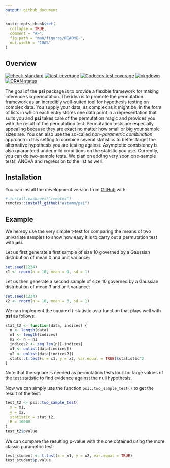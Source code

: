 ```yaml
---
output: github_document
---
```


<!-- README.md is generated from README.Rmd. Please edit that file -->

```r
knitr::opts_chunk$set(
  collapse = TRUE,
  comment = "#>",
  fig.path = "man/figures/README-",
  out.width = "100%"
)
```

## Overview

<!-- badges: start -->
[![check-standard](https://github.com/astamm/psi/workflows/R-CMD-check/badge.svg)](https://github.com/astamm/psi/actions)
[![test-coverage](https://github.com/astamm/psi/workflows/test-coverage/badge.svg)](https://github.com/astamm/psi/actions)
[![Codecov test coverage](https://codecov.io/gh/astamm/psi/branch/master/graph/badge.svg)](https://codecov.io/gh/astamm/psi?branch=master)
[![pkgdown](https://github.com/astamm/psi/workflows/pkgdown/badge.svg)](https://github.com/astamm/psi/actions)
[![CRAN status](https://www.r-pkg.org/badges/version/psi)](https://CRAN.R-project.org/package=psi)
<!-- badges: end -->

The goal of the **psi** package is to provide a flexible framework for making inference via permutation. The idea is to promote the permutation framework as an incredibly well-suited tool for hypothesis testing on complex data. You supply your data, as complex as it might be, in the form of lists in which each entry stores one data point in a representation that suits you and **psi** takes care of the permutation magic and provides you with the result of the permutation test. Permutation tests are especially appealing because they are exact no matter how small or big your sample sizes are. You can also use the so-called *non-parametric combination* approach in this setting to combine several statistics to better target the alternative hypothesis you are testing against. Asymptotic consistency is also guaranteed under mild conditions on the statistic you use. Currently, you can do two-sample tests. We plan on adding very soon one-sample tests, ANOVA and regression to the list as well.

## Installation

You can install the development version from [GitHub](https://github.com/) with:

``` r
# install.packages("remotes")
remotes::install_github("astamm/psi")
```
## Example

We hereby use the very simple t-test for comparing the means of two univariate samples to show how easy it is to carry out a permutation test with **psi**.

Let us first generate a first sample of size 10 governed by a Gaussian distribution of mean 0 and unit variance:
```r
set.seed(1234)
x1 <- rnorm(n = 10, mean = 0, sd = 1)
```

Let us then generate a second sample of size 10 governed by a Gaussian distribution of mean 3 and unit variance:
```r
set.seed(1234)
x2 <- rnorm(n = 10, mean = 3, sd = 1)
```

We can implement the squared $t$-statistic as a function that plays well with **psi** as follows:
```r
stat_t2 <- function(data, indices) {
  n <- length(data)
  n1 <- length(indices)
  n2 <- n - n1
  indices2 <- seq_len(n)[-indices]
  x1 <- unlist(data[indices])
  x2 <- unlist(data[indices2])
  stats::t.test(x = x1, y = x2, var.equal = TRUE)$statistic^2
}
```

Note that the square is needed as permutation tests look for large values of the test statistic to find evidence against the null hypothesis.

Now we can simply use the function `psi::two_sample_test()` to get the result of the test:
```r
test_t2 <- psi::two_sample_test(
  x = x1, 
  y = x2, 
  statistic = stat_t2, 
  B = 10000
)
test_t2$pvalue
```

We can compare the resulting p-value with the one obtained using the more classic parametric test:
```r
test_student <- t.test(x = x1, y = x2, var.equal = TRUE)
test_student$p.value
```
